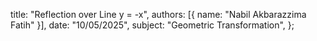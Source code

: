   title: "Reflection over Line y = -x",
  authors: [{ name: "Nabil Akbarazzima Fatih" }],
  date: "10/05/2025",
  subject: "Geometric Transformation",
};
